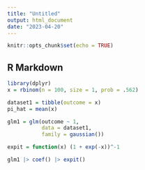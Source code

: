 ```yaml
---
title: "Untitled"
output: html_document
date: "2023-04-20"
---
```


```r
knitr::opts_chunk$set(echo = TRUE)
```

## R Markdown

```r
library(dplyr)
x = rbinom(n = 100, size = 1, prob = .562)

dataset1 = tibble(outcome = x)
pi_hat = mean(x)

glm1 = glm(outcome ~ 1, 
           data = dataset1,
           family = gaussian())

expit = function(x) (1 + exp(-x))^-1

glm1 |> coef() |> expit()

```

